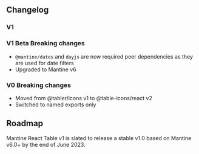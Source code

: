 
<Head>
  <title>Changelog and Roadmap - Mantine React Table Docs</title>
  <meta
    name="description"
    content="Mantine React Table Changelog and Roadmap for future development"
  />
</Head>

## Changelog

### V1

### V1 Beta Breaking changes

- `@mantine/dates` and `dayjs` are now required peer dependencies as they are used for date filters
- Upgraded to Mantine v6

### V0 Breaking changes

- Moved from @tabler/icons v1 to @table-icons/react v2
- Switched to named exports only

## Roadmap

Mantine React Table v1 is slated to release a stable v1.0 based on Mantine v6.0+ by the end of June 2023.
